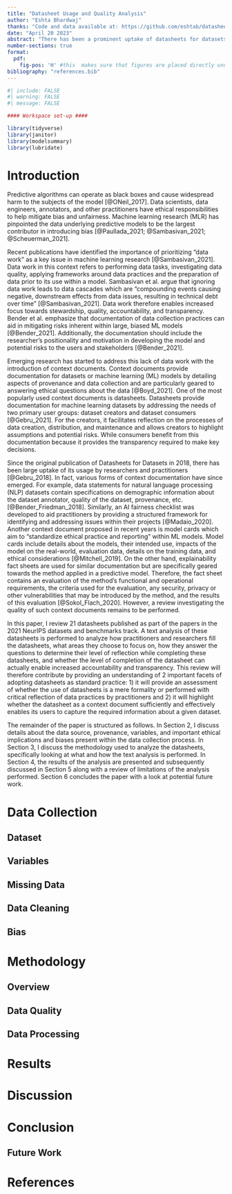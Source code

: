 ```yaml
---
title: "Datasheet Usage and Quality Analysis"
author: "Eshta Bhardwaj"
thanks: "Code and data available at: https://github.com/eshtab/datasheet_quality_analysis"
date: "April 20 2023"
abstract: "There has been a prominent uptake of datasheets for datasets in machine learning research to increase transparency in the dataset development process. Using the datasheets published in the NeurIPS 2021 datasets and benchmarks track, I analyze whether the use of datasheets can aid in mitigating risks inherent within large datasets that contribute to biased machine learning models. Although, datasheets are now being used when producing new datasets, there is lack of reflective practice demonstrated while completing these datasheets. In the paper, I discuss how the use of datasheets can be better applied and how datasheets can be improved for better adoption by practitioners."
number-sections: true
format: 
  pdf:
    fig-pos: 'H' #this  makes sure that figures are placed directly underneath code
bibliography: "references.bib"
---
```



```r
#| include: FALSE
#| warning: FALSE
#| message: FALSE

#### Workspace set-up ####

library(tidyverse)
library(janitor)
library(modelsummary)
library(lubridate)

```

# Introduction

Predictive algorithms can operate as black boxes and cause widespread harm to the subjects of the model [@ONeil_2017]. Data scientists, data engineers, annotators, and other practitioners have ethical responsibilities to help mitigate bias and unfairness. Machine learning research (MLR) has pinpointed the data underlying predictive models to be the largest contributor in introducing bias [@Paullada_2021; @Sambasivan_2021; @Scheuerman_2021].

Recent publications have identified the importance of prioritizing “data work” as a key issue in machine learning research [@Sambasivan_2021]. Data work in this context refers to performing data tasks, investigating data quality, applying frameworks around data practices and the preparation of data prior to its use within a model. Sambasivan et al. argue that ignoring data work leads to data cascades which are “compounding events causing negative, downstream effects from data issues, resulting in technical debt over time” [@Sambasivan_2021]. Data work therefore enables increased focus towards stewardship, quality, accountability, and transparency. Bender et al. emphasize that documentation of data collection practices can aid in mitigating risks inherent within large, biased ML models [@Bender_2021]. Additionally, the documentation should include the researcher’s positionality and motivation in developing the model and potential risks to the users and stakeholders [@Bender_2021]. 

Emerging research has started to address this lack of data work with the introduction of context documents. Context documents provide documentation for datasets or machine learning (ML) models by detailing aspects of provenance and data collection and are particularly geared to answering ethical questions about the data [@Boyd_2021]. One of the most popularly used context documents is datasheets. Datasheets provide documentation for machine learning datasets by addressing the needs of two primary user groups: dataset creators and dataset consumers [@Gebru_2021]. For the creators, it facilitates reflection on the processes of data creation, distribution, and maintenance and allows creators to highlight assumptions and potential risks. While consumers benefit from this documentation because it provides the transparency required to make key decisions. 

Since the original publication of Datasheets for Datasets in 2018, there has been large uptake of its usage by researchers and practitioners [@Gebru_2018]. In fact, various forms of context documentation have since emerged. For example, data statements for natural language processing (NLP) datasets contain specifications on demographic information about the dataset annotator, quality of the dataset, provenance, etc. [@Bender_Friedman_2018]. Similarly, an AI fairness checklist was developed to aid practitioners by providing a structured framework for identifying and addressing issues within their projects [@Madaio_2020]. Another context document proposed in recent years is model cards which aim to “standardize ethical practice and reporting” within ML models. Model cards include details about the models, their intended use, impacts of the model on the real-world, evaluation data, details on the training data, and ethical considerations [@Mitchell_2019]. On the other hand, explainability fact sheets are used for similar documentation but are specifically geared towards the method applied in a predictive model. Therefore, the fact sheet contains an evaluation of the method’s functional and operational requirements, the criteria used for the evaluation, any security, privacy or other vulnerabilities that may be introduced by the method, and the results of this evaluation [@Sokol_Flach_2020]. However, a review investigating the quality of such context documents remains to be performed. 

In this paper, I review 21 datasheets published as part of the papers in the 2021 NeurIPS datasets and benchmarks track. A text analysis of these datasheets is performed to analyze how practitioners and researchers fill the datasheets, what areas they choose to focus on, how they answer the questions to determine their level of reflection while completing these datasheets, and whether the level of completion of the datasheet can actually enable increased accountability and transparency. This review will therefore contribute by providing an understanding of 2 important facets of adopting datasheets as standard practice: 1) it will provide an assessment of whether the use of datasheets is a mere formality or performed with critical reflection of data practices by practitioners and 2) it will highlight whether the datasheet as a context document sufficiently and effectively enables its users to capture the required information about a given dataset. 

The remainder of the paper is structured as follows. In Section 2, I discuss details about the data source, provenance, variables, and important ethical implications and biases present within the data collection process. In Section 3, I discuss the methodology used to analyze the datasheets, specifically looking at what and how the text analysis is performed. In Section 4, the results of the analysis are presented and subsequently discussed in Section 5 along with a review of limitations of the analysis performed. Section 6 concludes the paper with a look at potential future work. 

# Data Collection 

## Dataset

## Variables

## Missing Data

## Data Cleaning 

## Bias

# Methodology 

## Overview

## Data Quality

## Data Processing

# Results

# Discussion

# Conclusion

## Future Work

# References
